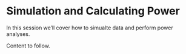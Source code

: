 # Simulation and Calculating Power

In this session we'll cover how to simualte data and perform power analyses.

Content to follow.

